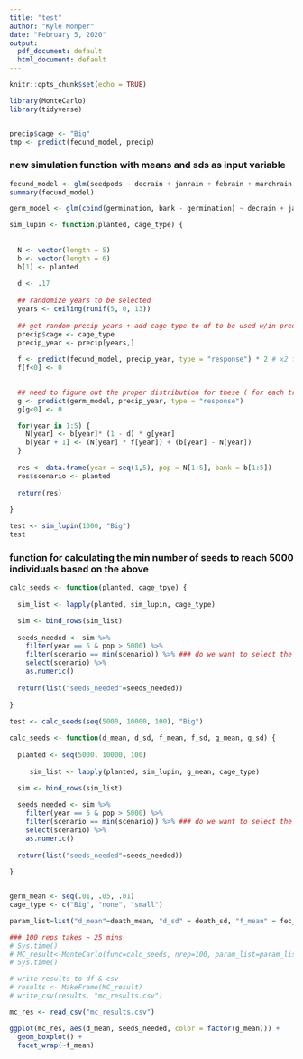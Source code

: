 ```yaml
---
title: "test"
author: "Kyle Monper"
date: "February 5, 2020"
output:
  pdf_document: default
  html_document: default
---
```


```r
knitr::opts_chunk$set(echo = TRUE)
```

```r
library(MonteCarlo)
library(tidyverse)


precip$cage <- "Big"
tmp <- predict(fecund_model, precip)
```




### new simulation function with means and sds as input variable
```r

fecund_model <- glm(seedpods ~ decrain + janrain + febrain + marchrain + aprilrain + mayrain + cage, data = all_data, family = poisson) 
summary(fecund_model)

germ_model <- glm(cbind(germination, bank - germination) ~ decrain + janrain, data = germ_pct, family=binomial())

sim_lupin <- function(planted, cage_type) {
  
    
  N <- vector(length = 5)
  b <- vector(length = 6)
  b[1] <- planted
  
  d <- .17
  
  ## randomize years to be selected
  years <- ceiling(runif(5, 0, 13))
  
  ## get random precip years + add cage type to df to be used w/in predict
  precip$cage <- cage_type
  precip_year <- precip[years,]
  
  f <- predict(fecund_model, precip_year, type = "response") * 2 # x2 for number of sees per pod
  f[f<0] <- 0

  
  ## need to figure out the proper distribution for these ( for each treatment type?)
  g <- predict(germ_model, precip_year, type = "response")
  g[g<0] <- 0

  for(year in 1:5) {
    N[year] <- b[year]* (1 - d) * g[year]
    b[year + 1] <- (N[year] * f[year]) + (b[year] - N[year])
  }
  
  res <- data.frame(year = seq(1,5), pop = N[1:5], bank = b[1:5])
  res$scenario <- planted
  
  return(res)
  
}

test <- sim_lupin(1000, "Big")
test
```


### function for calculating the min number of seeds to reach 5000 individuals based on the above
```r

calc_seeds <- function(planted, cage_tpye) {
  
  sim_list <- lapply(planted, sim_lupin, cage_type)

  sim <- bind_rows(sim_list)
  
  seeds_needed <- sim %>% 
    filter(year == 5 & pop > 5000) %>% 
    filter(scenario == min(scenario)) %>% ### do we want to select the min or average here?
    select(scenario) %>% 
    as.numeric()
  
  return(list("seeds_needed"=seeds_needed))
  
}
  
test <- calc_seeds(seq(5000, 10000, 100), "Big")


```



```r

calc_seeds <- function(d_mean, d_sd, f_mean, f_sd, g_mean, g_sd) {
  
  planted <- seq(5000, 10000, 100)
  
     sim_list <- lapply(planted, sim_lupin, g_mean, cage_type)

  sim <- bind_rows(sim_list)
  
  seeds_needed <- sim %>% 
    filter(year == 5 & pop > 5000) %>% 
    filter(scenario == min(scenario)) %>% ### do we want to select the min or average here?
    select(scenario) %>% 
    as.numeric()
  
  return(list("seeds_needed"=seeds_needed))
  
}


germ_mean <- seq(.01, .05, .01)
cage_type <- c("Big", "none", "small")

param_list=list("d_mean"=death_mean, "d_sd" = death_sd, "f_mean" = fec_mean, "f_sd" = fec_sd, "g_mean" = germ_mean, "g_sd" = germ_sd)


```

```r
### 100 reps takes ~ 25 mins
# Sys.time()
# MC_result<-MonteCarlo(func=calc_seeds, nrep=100, param_list=param_list, max_grid = 10000)
# Sys.time()

# write results to df & csv
# results <- MakeFrame(MC_result)
# write_csv(results, "mc_results.csv")

```

```r
mc_res <- read_csv("mc_results.csv")

ggplot(mc_res, aes(d_mean, seeds_needed, color = factor(g_mean))) +
  geom_boxplot() +
  facet_wrap(~f_mean)
```





